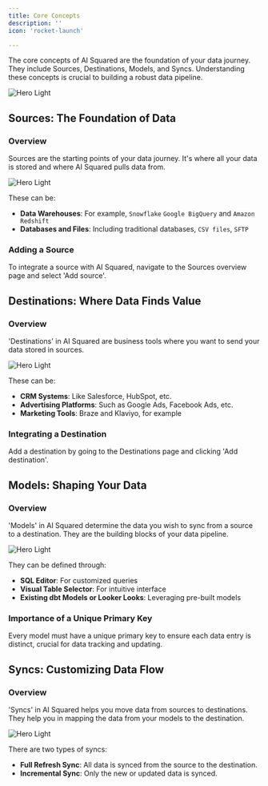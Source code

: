 ```yaml
---
title: Core Concepts
description: ''
icon: 'rocket-launch'

---
```


The core concepts of AI Squared are the foundation of your data journey. They include Sources, Destinations, Models, and Syncs. Understanding these concepts is crucial to building a robust data pipeline.

<img
  className="block"
  src="https://res.cloudinary.com/dspflukeu/image/upload/v1714756028/AIS/Core_Concepts_v4o7rp.png"
  alt="Hero Light"
/>


## Sources: The Foundation of Data

### Overview
Sources are the starting points of your data journey. It's where all your data is stored and where AI Squared pulls data from.

<img
  className="block"
  src="https://res.cloudinary.com/dspflukeu/image/upload/v1714756029/AIS/Sources_xrjsvz.png"
  alt="Hero Light"
/>

These can be:
- **Data Warehouses**: For example, `Snowflake` `Google BigQuery` and `Amazon Redshift`
- **Databases and Files**: Including traditional databases, `CSV files`, `SFTP`


### Adding a Source
To integrate a source with AI Squared, navigate to the Sources overview page and select 'Add source'.

## Destinations: Where Data Finds Value

### Overview

'Destinations' in AI Squared are business tools where you want to send your data stored in sources. 

<img
  className="block"
  src="https://res.cloudinary.com/dspflukeu/image/upload/v1714756029/AIS/Destinations_p2du4o.png"
  alt="Hero Light"
/>

These can be:
- **CRM Systems**: Like Salesforce, HubSpot, etc.
- **Advertising Platforms**: Such as Google Ads, Facebook Ads, etc.
- **Marketing Tools**: Braze and Klaviyo, for example

### Integrating a Destination
Add a destination by going to the Destinations page and clicking 'Add destination'.

## Models: Shaping Your Data

### Overview
'Models' in AI Squared determine the data you wish to sync from a source to a destination. They are the building blocks of your data pipeline.

<img
  className="block"
  src="https://res.cloudinary.com/dspflukeu/image/upload/v1714756030/AIS/Models_dyihll.png"
  alt="Hero Light"
/>

They can be defined through:

- **SQL Editor**: For customized queries
- **Visual Table Selector**: For intuitive interface
- **Existing dbt Models or Looker Looks**: Leveraging pre-built models

### Importance of a Unique Primary Key
Every model must have a unique primary key to ensure each data entry is distinct, crucial for data tracking and updating.

## Syncs: Customizing Data Flow

### Overview
'Syncs' in AI Squared helps you move data from sources to destinations. They help you in mapping the data from your models to the destination.

<img
  className="block"
  src="https://res.cloudinary.com/dspflukeu/image/upload/v1714756030/AIS/Syncs_dncrnv.png"
  alt="Hero Light"
/>

There are two types of syncs:
- **Full Refresh Sync**: All data is synced from the source to the destination.
- **Incremental Sync**: Only the new or updated data is synced.